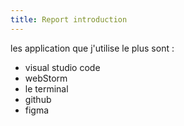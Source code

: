 ```yaml
---
title: Report introduction
---
```


les application que j'utilise le plus sont :

-  visual studio code
- webStorm
- le terminal
- github
- figma
